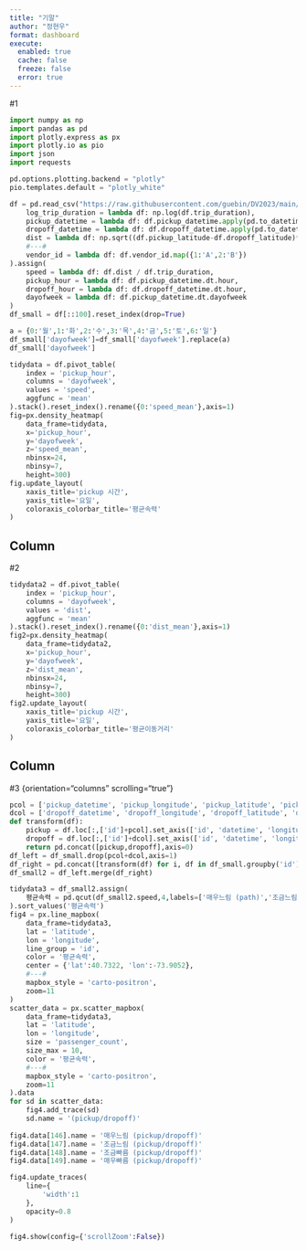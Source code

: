 ```yaml
---
title: "기말"
author: "정현우"
format: dashboard
execute: 
  enabled: true
  cache: false
  freeze: false
  error: true
---
```


#1

```python
import numpy as np
import pandas as pd
import plotly.express as px
import plotly.io as pio
import json 
import requests 

pd.options.plotting.backend = "plotly"
pio.templates.default = "plotly_white"

df = pd.read_csv("https://raw.githubusercontent.com/guebin/DV2023/main/posts/NYCTaxi.csv").assign(
    log_trip_duration = lambda df: np.log(df.trip_duration),
    pickup_datetime = lambda df: df.pickup_datetime.apply(pd.to_datetime),
    dropoff_datetime = lambda df: df.dropoff_datetime.apply(pd.to_datetime),
    dist = lambda df: np.sqrt((df.pickup_latitude-df.dropoff_latitude)**2 + (df.pickup_longitude-df.dropoff_longitude)**2),
    #---#
    vendor_id = lambda df: df.vendor_id.map({1:'A',2:'B'})
).assign(
    speed = lambda df: df.dist / df.trip_duration,
    pickup_hour = lambda df: df.pickup_datetime.dt.hour,
    dropoff_hour = lambda df: df.dropoff_datetime.dt.hour,
    dayofweek = lambda df: df.pickup_datetime.dt.dayofweek
)
df_small = df[::100].reset_index(drop=True)

a = {0:'월',1:'화',2:'수',3:'목',4:'금',5:'토',6:'일'}
df_small['dayofweek']=df_small['dayofweek'].replace(a)
df_small['dayofweek']

tidydata = df.pivot_table(
    index = 'pickup_hour',
    columns = 'dayofweek',
    values = 'speed',
    aggfunc = 'mean'
).stack().reset_index().rename({0:'speed_mean'},axis=1)
fig=px.density_heatmap(
    data_frame=tidydata,
    x='pickup_hour',
    y='dayofweek',
    z='speed_mean',
    nbinsx=24,
    nbinsy=7,
    height=300)
fig.update_layout(
    xaxis_title='pickup 시간',
    yaxis_title='요일',
    coloraxis_colorbar_title='평균속력'
)
```

## Column {width=50%}

#2

```python
tidydata2 = df.pivot_table(
    index = 'pickup_hour',
    columns = 'dayofweek',
    values = 'dist',
    aggfunc = 'mean'
).stack().reset_index().rename({0:'dist_mean'},axis=1)
fig2=px.density_heatmap(
    data_frame=tidydata2,
    x='pickup_hour',
    y='dayofweek',
    z='dist_mean',
    nbinsx=24,
    nbinsy=7,
    height=300)
fig2.update_layout(
    xaxis_title='pickup 시간',
    yaxis_title='요일',
    coloraxis_colorbar_title='평균이동거리'
)
```

## Column {width=50%}

#3 {orientation="columns" scrolling="true"}

```python
pcol = ['pickup_datetime', 'pickup_longitude', 'pickup_latitude', 'pickup_hour']
dcol = ['dropoff_datetime', 'dropoff_longitude', 'dropoff_latitude', 'dropoff_hour']
def transform(df):
    pickup = df.loc[:,['id']+pcol].set_axis(['id', 'datetime', 'longitude', 'latitude', 'hour'],axis=1).assign(type = 'pickup')
    dropoff = df.loc[:,['id']+dcol].set_axis(['id', 'datetime', 'longitude', 'latitude', 'hour'],axis=1).assign(type = 'dropoff')
    return pd.concat([pickup,dropoff],axis=0)
df_left = df_small.drop(pcol+dcol,axis=1)
df_right = pd.concat([transform(df) for i, df in df_small.groupby('id')]).reset_index(drop=True)
df_small2 = df_left.merge(df_right)

tidydata3 = df_small2.assign(
    평균속력 = pd.qcut(df_small2.speed,4,labels=['매우느림 (path)','조금느림 (path)','조금빠름 (path)','매우빠름 (path)'])
).sort_values('평균속력')
fig4 = px.line_mapbox(
    data_frame=tidydata3,
    lat = 'latitude',
    lon = 'longitude',
    line_group = 'id',
    color = '평균속력',
    center = {'lat':40.7322, 'lon':-73.9052},
    #---#
    mapbox_style = 'carto-positron',
    zoom=11
)
scatter_data = px.scatter_mapbox(
    data_frame=tidydata3,
    lat = 'latitude',
    lon = 'longitude',
    size = 'passenger_count',
    size_max = 10,
    color = '평균속력',
    #---#
    mapbox_style = 'carto-positron',
    zoom=11   
).data 
for sd in scatter_data: 
    fig4.add_trace(sd)
    sd.name = '(pickup/dropoff)' 
    
fig4.data[146].name = '매우느림 (pickup/dropoff)'
fig4.data[147].name = '조금느림 (pickup/dropoff)'
fig4.data[148].name = '조금빠름 (pickup/dropoff)'
fig4.data[149].name = '매우빠름 (pickup/dropoff)'

fig4.update_traces(
    line={
        'width':1
    },
    opacity=0.8
)

fig4.show(config={'scrollZoom':False})

```